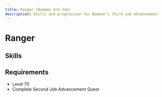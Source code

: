 ```yaml
---
title: Ranger (Bowman 3rd Job)
description: Skills and progression for Bowman's third job advancement
---
```


# Ranger

## Skills
<Table 
  data={rangerSkills}
/>

## Requirements
- Level 70
- Complete Second Job Advancement Quest
